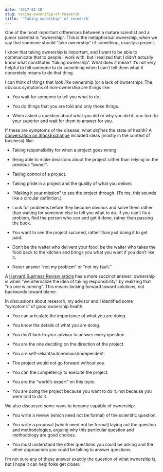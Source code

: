 ```yaml
---
date: '2017-02-10'
slug: taking-ownership-of-research
title: '"Taking ownership" of research'
---
```


One of the most important differences between a mature scientist and a junior scientist is "ownership". This is the metaphorical ownership, when we say that someone should "take ownership" of something, usually a project.

I know that taking ownership is important, and I want to be able to communicate that to people I work with, but I realized that I didn't actually know what constitutes "taking ownership". What does it mean? It's not very helpful to tell someone to do something when I can't tell them what it concretely means to do that thing.

I can think of things that _look like_ ownership (or a lack of ownership). The obvious symptoms of non-ownership are things like:





  * You wait for someone to tell you what to do.


  * You do things that you are told and only those things.


  * When asked a question about what you did or why you did it, you turn to your superior and wait for them to answer for you.



If these are symptoms of the disease, what _defines_ the state of health? A [conversation on StackExchange](http://workplace.stackexchange.com/questions/60725/what-exactly-is-the-meaning-of-taking-ownership-in-a-project) included ideas (mostly in the context of business) like:





  * Taking responsibility for when a project goes wrong.


  * Being able to make decisions about the project rather than relying on the previous "owner".


  * Taking control of a project.


  * Taking pride in a project and the quality of what you deliver.


  * "Making it your mission" to see the project through. (To me, this sounds like a circular definition.)


  * Look for problems before they become obvious and solve them rather than waiting for someone else to tell you what to do. If you can't fix a problem, find the person who can and get it done, rather than passing the buck.


  * You want to see the project succeed, rather than just doing it to get paid.


  * Don't be the waiter who delivers your food, be the waiter who takes the food back to the kitchen and brings you what you want if you don't like it.


  * Never answer "not my problem" or "not my fault."



A [Harvard Business Review article](https://hbr.org/2012/08/take-ownership-of-your-actions) has a more succinct answer: ownership is when "we internalize the idea of taking responsibility" by realizing that "no one is coming". This means looking forward toward solutions, not backwards toward blame.

In discussions about research, my advisor and I identified some "symptoms" of good ownership health:





  * You can articulate the importance of what you are doing.


  * You know the details of what you are doing.


  * You don't look to your advisor to answer every question.


  * You are the one deciding on the direction of the project.


  * You are self-reliant/autonomous/independent.


  * The project would not go forward without you.


  * You can the competency to execute the project.


  * You are the "world's expert" on this topic.


  * You are doing the project because you want to do it, not because you were told to do it.



We also discussed some ways to become capable of ownership:



  * You write a review (which need not be formal) of the scientific question.


  * You write a proposal (which need not be formal) laying out the question and methodologies, arguing why this particular question and methodology are good choices.


  * You must understand the other questions you could be asking and the other approaches you could be taking to answer questions.



I'm not sure any of these answer exactly the question of what ownership _is_, but I hope it can help folks get closer.